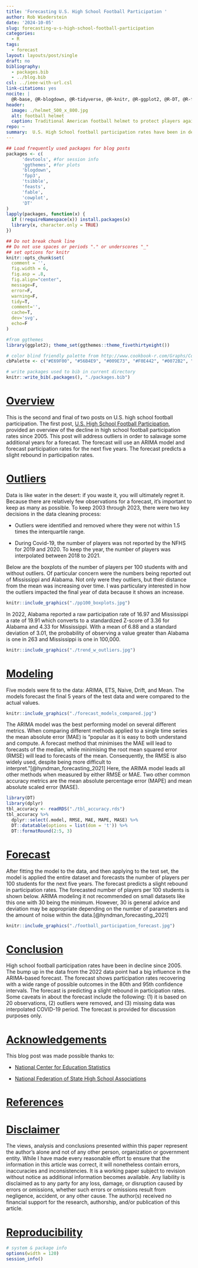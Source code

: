 ```yaml
---
title: 'Forecasting U.S. High School Football Participation '
author: Rob Wiederstein
date: '2024-10-05'
slug: forecasting-u-s-high-school-football-participation
categories:
  - R
tags:
  - forecast
layout: layouts/post/single
draft: no
bibliography:
  - packages.bib
  - ../blog.bib
csl: ../ieee-with-url.csl
link-citations: yes
nocite: |
  @R-base, @R-blogdown, @R-tidyverse, @R-knitr, @R-ggplot2, @R-DT, @R-forecast, @R-ggthemes, @R-knitr, @R-cowplot, @R-fpp3, @R-tsibble, @R-feasts, @R-fable
header:
  image: ./helmet_500_x_800.jpg
  alt: football helmet
  caption: Traditional American football helmet to protect players against injury.
repo: ~
summary:  U.S. High School football participation rates have been in decline since 2003.  This blog post uses a time series model to forecast participation rates for the next five years.
---
```



```r
## Load frequently used packages for blog posts
packages <- c(
      'devtools', #for session info
      'ggthemes', #for plots
      'blogdown',
      'fpp3',
      'tsibble',
      'feasts',
      'fable',
      'cowplot',
      'DT'
)
lapply(packages, function(x) {
  if (!requireNamespace(x)) install.packages(x)
  library(x, character.only = TRUE)
})
```

```r
## Do not break chunk line
## Do not use spaces or periods "." or underscores "_"
## set options for knitr
knitr::opts_chunk$set(
  comment = '',
  fig.width = 6,
  fig.asp = .8,
  fig.align="center",
  message=F,
  error=F,
  warning=F,
  tidy=T,
  comment='',
  cache=T,
  dev='svg',
  echo=F
)
```

```r
#from ggthemes
library(ggplot2); theme_set(ggthemes::theme_fivethirtyeight())
```

```r
# color blind friendly palette from http://www.cookbook-r.com/Graphs/Colors_(ggplot2)/
cbPalette <- c("#E69F00", "#56B4E9", "#009E73", "#F0E442", "#0072B2", "#D55E00", "#CC79A7", "#000000")
```



```r
# write packages used to bib in current directory
knitr::write_bib(.packages(), "./packages.bib")
```

# [Overview](#overview)

This is the second and final of two posts on U.S. high school football participation.  The first post, [U.S. High School Football Participation](https://robwiederstein.org/r/2024/09/28/u-s-high-school-football-participation/), provided an overview of the decline in high school football participation rates since 2005.  This post will address outliers in order to salavage some additional years for a forecast.  The forecast will use an ARIMA model and forecast  participation rates for the next five years. The forecast predicts a slight rebound in participation rates.

# [Outliers](#outliers)

Data is like water in the desert:  if you waste it, you will ultimately regret it.  Because there are relatively few observations for a forecast, it's important to keep as many as possible.  To keep 2003 through 2023, there were two key decisions in the data cleaning process:

- Outliers were identified and removed where they were not within 1.5 times the interquartile range.

- During Covid-19, the number of players was not reported by the NFHS for 2019 and 2020.  To keep the year, the number of players was interpolated between 2018 to 2021.


Below are the boxplots of the number of players per 100 students with and without outliers.  Of particular concern were the numbers being reported out of Mississippi and Alabama.  Not only were they outliers, but their distance from the mean was increasing over time.  I was particulary interested in how the outliers impacted the final year of data because it shows an increase. 


```r
knitr::include_graphics("./pp100_boxplots.jpg")
```

In 2022, Alabama reported a raw participation rate of 16.97 and Mississippi a rate of 19.91 which converts to a standardized Z-score of 3.36 for Alabama and 4.33 for Mississippi.  With a mean of 6.88 and a standard deviation of 3.01, the probability of observing a value greater than Alabama is one in 263 and Mississippi is one in 100,000.

```r
knitr::include_graphics("./trend_w_outliers.jpg")
```

# [Modeling](#modeling)

Five models were fit to the data:  ARIMA, ETS, Naive, Drift, and Mean. The models forecast the final 5 years of the test data and were compared to the actual values.  

```r
knitr::include_graphics("./forecast_models_compared.jpg")
```

The ARIMA model was the best performing model on several different metrics. When comparing different methods applied to a single time series the mean absolute error (MAE) is "popular as it is easy to both understand and compute. A forecast method that minimises the MAE will lead to forecasts of the median, while minimising the root mean squared error (RMSE) will lead to forecasts of the mean. Consequently, the RMSE is also widely used, despite being more difficult to interpret."[@hyndman_forecasting_2021] Here, the ARIMA model leads all other methods when measured by either RMSE or MAE.  Two other common accuracy metrics are the mean absolute percentage error (MAPE) and mean absolute scaled error (MASE).


```r
library(DT)
library(dplyr)
tbl_accuracy <- readRDS("./tbl_accuracy.rds")
tbl_accuracy %>% 
  dplyr::select(.model, RMSE, MAE, MAPE, MASE) %>%
  DT::datatable(options = list(dom = 't')) %>% 
  DT::formatRound(2:5, 3)
```

# [Forecast](#forecast)

After fitting the model to the data, and then applying to the test set, the model is applied the entire dataset and forecasts the number of players per 100 students for the next five years.  The forecast predicts a slight rebound in participation rates.  The forecasted number of players per 100 students is shown below.  ARIMA modeling it not recommended on small datasets like this one with 30 being the minimum. However, 30 is general advice and deviation may be appropriate depending on the number of parameters and the amount of noise within the data.[@hyndman_forecasting_2021]

```r
knitr::include_graphics("./football_participation_forecast.jpg")
```


# [Conclusion](#conclusion)

High school football participation rates have been in decline since 2005.  The bump up in the data from the 2022 data point had a big influence in the ARIMA-based forecast.  The forecast shows participation rates recovering with a wide range of possible outcomes in the 80th and 95th confidence intervals. The forecast is predicting a slight rebound in participation rates. Some caveats in about the forecast include the following: (1) it is based on 20 observations, (2) outliers were removed, and (3) missing data was interpolated COVID-19 period.  The forecast is provided for discussion purposes only.

# [Acknowledgements](#acknowledge)

This blog post was made possible thanks to:

- [National Center for Education Statistics](https://nces.ed.gov/)

- [National Federation of State High School Associations](https://www.nfhs.org/)

# [References](#reference)

<div id="refs"></div>

# [Disclaimer](#disclaimer)

The views, analysis and conclusions presented within this paper represent the author’s alone and not of any other person, organization or government entity. While I have made every reasonable effort to ensure that the information in this article was correct, it will nonetheless contain errors, inaccuracies and inconsistencies. It is a working paper subject to revision without notice as additional information becomes available. Any liability is disclaimed as to any party for any loss, damage, or disruption caused by errors or omissions, whether such errors or omissions result from negligence, accident, or any other cause. The author(s) received no financial support for the research, authorship, and/or publication of this article.

# [Reproducibility](#reproduce)

```r
# system & package info
options(width = 120)
session_info()
```
